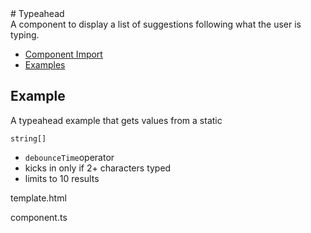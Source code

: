 
<Meta of={typeaheadStories} />

<div className="docs-title">
  # Typeahead

  <nav>
    <link-design of={JSON.stringify(typeaheadStories)}></link-design>
    <NgbComponentDemoLink component="typeahead" />
  </nav>
</div>

<div className="lead mb-16">
  A component to display a list of suggestions following what the user is typing.
</div>

<NgbComponentBanner component="typeahead" />

<ul>
  <li>
    <a href="#component-import" target="_self">
      Component Import
    </a>
  </li>
  <li>
    <a href="#examples" target="_self">
      Examples
    </a>
  </li>
</ul>

<NgbComponentImport module="NgbTypeaheadModule" />

## Example

A typeahead example that gets values from a static

<code>string[]</code>
<ul>
  <li>
    <code>debounceTime</code>operator
  </li>
  <li>kicks in only if 2+ characters typed</li>
  <li>limits to 10 results</li>
</ul>

<post-tabs>
  <post-tab-header panel="typeaheadSampleBasicHtml">template.html</post-tab-header>
  <post-tab-panel name="typeaheadSampleBasicHtml">
    <Source code={typeaheadSampleBasicHtml} language="html"/>
  </post-tab-panel>

<post-tab-header panel="typeaheadSampleBasicAngular">component.ts</post-tab-header>
<post-tab-panel name="typeaheadSampleBasicAngular">

<Source code={typeaheadSampleBasicAngular} language="ts"/>
</post-tab-panel>
</post-tabs>
